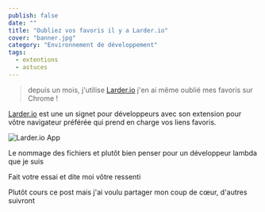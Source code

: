 ```yaml
---
publish: false
date: ""
title: "Oubliez vos favoris il y a Larder.io"
cover: "banner.jpg"
category: "Environnement de développement"
tags:
  - extentions
  - astuces
---
```


> depuis un mois, j'utilise [Larder.io](https://larder.io/) j'en ai même oublié mes favoris sur Chrome !

[Larder.io](https://larder.io/) est une un signet pour développeurs avec son extension pour vôtre navigateur préférée qui prend en charge vos liens favoris.

![Larder.io App](banner.jpg)

Le nommage des fichiers et plutôt bien penser pour un développeur lambda que je suis

Fait votre essai et dite moi vôtre ressenti

Plutôt cours ce post mais j'ai voulu partager mon coup de cœur, d'autres suivront
